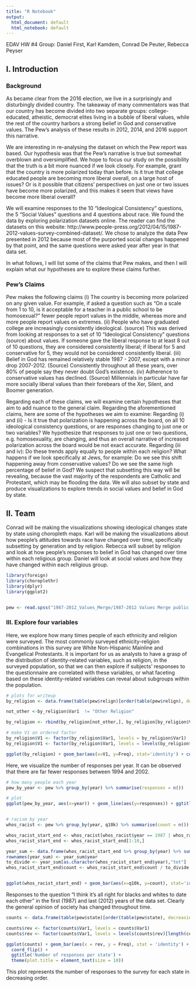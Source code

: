 ```yaml
---
title: "R Notebook"
output:
  html_document: default
  html_notebook: default
---
```

EDAV HW #4 
Group: Daniel First, Karl Kamdem, Conrad De Peuter, Rebecca Peyser

## I. Introduction

### Background
As became clear from the 2016 election, we live in a surprisingly and disturbingly divided country. The takeaway of many commentators was that our country has become divided into two separate groups: college-educated, atheistic, democrat elites living in a bubble of liberal values, while the rest of the country harbors a strong belief in God and conservative values. The Pew’s analysis of these results in 2012, 2014, and 2016 support this narrative.

We are interesting in re-analysing the dataset on which the Pew report was based. Our hypothesis was that the Pew’s narrative is true but somewhat overblown and oversimplified. We hope to focus our study on the possibility that the truth is a bit more nuanced if we look closely. For example, grant that the country is more polarized today than before. Is it true that college educated people are becoming more liberal overall, on a large host of issues? Or is it possible that citizens’ perspectives on just one or two issues have become more polarized, and this makes it seem that views have become more liberal overall? 

We will examine responses to the 10 “Ideological Consistency” questions, the 5 “Social Values” questions and 4 questions about race. We found the data by exploring polarization datasets online. The reader can find the datasets on this website: http://www.people-press.org/2012/04/15/1987-2012-values-survey-combined-dataset/. We chose to analyze the data Pew presented in 2012 because most of the purported social changes happened by that point, and the same questions were asked year after year in that data set.

In what follows, I will list some of the claims that Pew makes, and then I will explain what our hypotheses are to explore these claims further.

### Pew’s Claims
Pew makes the following claims
	(i) The country is becoming more polarized on any given value. For example, if asked a question such as “On a scale from 1 to 10, is it acceptable for a teacher in a public school to be homosexual?” fewer people report values in the middle, whereas more and more people report values on extremes.
	(ii) People who have graduated college are increasingly consistently ideological. (source) This was derived from looking at responses to a set of 10 “Ideological Consistency” questions (source) about values. If someone gave the liberal response to at least 8 out of 10 questions, they are considered consistently liberal; if liberal for 5 and conservative for 5, they would not be considered consistently liberal. 
	(iii) Belief in God has remained relatively stable 1987 - 2007, except with a minor drop 2007-2012. (Source) Consistently throughout all these years, over 80% of people say they never doubt God’s existence.
	(iv) Adherence to conservative values has declined. (Source)  Millennials in particular have far more socially liberal values than their forebears of the Xer, Silent, and Boomer generation.

Regarding each of these claims, we will examine certain hypotheses that aim to add nuance to the general claim. Regarding the aforementioned claims, here are some of the hypotheses we aim to examine:
Regarding (i) and (ii) - Is it true that polarization is happening across the board, on all 10 ideological consistency questions, or are responses changing to just one or two variables? We hypothesize that responses to just one or two questions, e.g. homosexuality, are changing, and thus an overall narrative of increased polarization across the board would be not exact accurate.
Regarding (iii and iv): Do these trends apply equally to people within each religion? What happens if we look specifically at Jews, for example: Do we see this shift happening away from conservative values? Do we see the same high percentage of belief in God? We suspect that subsetting this way will be revealing, because the vast majority of the respondents are Catholic and Protestant, which may be flooding the data. We will also subset by state and produce visualizations to explore trends in social values and belief in God by state.

## II. Team
Conrad will be making the visualizations showing ideological changes state by state using choropleth maps.
Karl will be making the visualizations about how people’s attitudes towards race have changed over time, specifically subsetting by generation and by religion.
Rebecca will subset by religion and look at how people’s responses to belief in God has changed over time within each religious group. Daniel will look at social values and how they have changed within each religious group.



```r
library(foreign)
library(choroplethr)
library(dplyr)
library(ggplot2)


pew <- read.spss("1987-2012_Values_Merge/1987-2012 Values Merge public.sav", to.data.frame=TRUE)

```

### III. Explore four variables
Here, we explore how many times people of each ethnicity and religion were surveyed. The most commonly surveyed ethnicity-religion combinations in this survey are White Non-Hispanic Mainline and Evangelical Protestants. It is important for us as analysts to have a grasp of the distribution of identity-related variables, such as religion, in the surveyed population, so that we can then explore if subjects’ responses to the questionnaire are correlated with these variables, or what faceting based on these identity-related variables can reveal about subgroups within the population.

```r
# plots for writeup
by_religion <- data.frame(table(pew$relign)[order(table(pew$relign), decreasing = TRUE)])

not_other <-by_religion$Var1  != "Other Religion"

by_religion <- rbind(by_religion[not_other,], by_religion[by_religion$Var1  == "Other Religion",])

# make V1 an ordered factor
by_religion$V1 <- factor(by_religion$Var1, levels = by_religion$Var1)
by_religion$V1 <- factor(by_religion$Var1, levels = levels(by_religion$V1)[length(by_religion$Var1):1])

ggplot(by_religion) + geom_bar(aes(x=V1, y=Freq), stat='identity') + coord_flip() + ggtitle("Religions in Pew data") + xlab("Religion") + ylab("Count")


```



Here, we visualize the number of responses per year. It can be observed that there are far fewer responses between 1994 and 2002. 


```r
# how many people each year
pew_by_year <- pew %>% group_by(year) %>% summarise(responses = n())

# plot
ggplot(pew_by_year, aes(x=year)) + geom_line(aes(y=responses)) + ggtitle("Number of responses each year") 



```




```r

# racism by year
whos_racist <- pew %>% group_by(year, q10k) %>% summarise(count = n())

whos_racist_start_end <- whos_racist[whos_racist$year == 1987 | whos_racist$year == 2012, ]
whos_racist_start_end <- whos_racist_start_end[1:10,]

year_sum <- data.frame(whos_racist_start_end %>% group_by(year) %>% summarise(tot = sum(count)))
rownames(year_sum) <- year_sum$year
to_divide <- year_sum[as.character(whos_racist_start_end$year),"tot"]
whos_racist_start_end$count <- whos_racist_start_end$count / to_divide


ggplot(whos_racist_start_end) + geom_bar(aes(x=q10k, y=count), stat='identity') + facet_grid(~year)+xlab("Response") + ylab("%")+ggtitle("I think it's all right for blacks and whites to date each other ")


```

Responses to the question “I think it’s all right for blacks and whites to date each other” in the first (1987) and last (2012) years of the data set. Clearly the general opinion of society has changed throughout time.



```r
counts <- data.frame(table(pew$state)[order(table(pew$state), decreasing = TRUE)])

counts$rev <- factor(counts$Var1, levels = counts$Var1)
counts$rev <- factor(counts$Var1, levels = levels(counts$rev)[length(counts$Var1):1])

ggplot(counts) + geom_bar(aes(x = rev, y = Freq), stat = 'identity') + 
  coord_flip() +
  ggtitle('Number of responses per state') +
  theme(plot.title = element_text(size = 10))

```


This plot represents the number of responses to the survey for each state in decreasing order.

